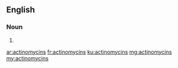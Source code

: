 ==English==

===Noun===
{{head|en}}

# {{plural of|actinomycin}}

[[ar:actinomycins]]
[[fr:actinomycins]]
[[ku:actinomycins]]
[[mg:actinomycins]]
[[my:actinomycins]]